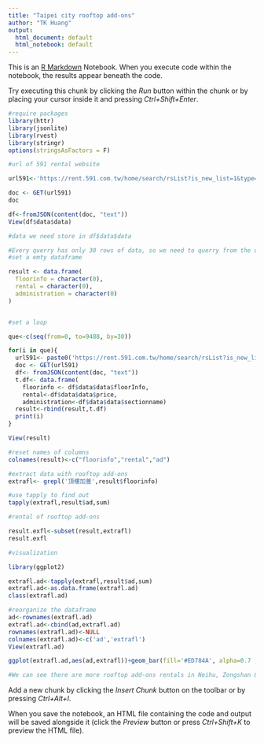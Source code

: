 ---
title: "Taipei city rooftop add-ons"
author: "TK Huang"
output:
  html_document: default
  html_notebook: default
---

This is an [R Markdown](http://rmarkdown.rstudio.com) Notebook. When you execute code within the notebook, the results appear beneath the code. 

Try executing this chunk by clicking the *Run* button within the chunk or by placing your cursor inside it and pressing *Ctrl+Shift+Enter*. 

```{r}

#require packages
library(httr)
library(jsonlite)
library(rvest)
library(stringr)
options(stringsAsFactors = F)

```

```{r}

#url of 591 rental website

url591<-'https://rent.591.com.tw/home/search/rsList?is_new_list=1&type=1&kind=0&searchtype=1&region=1&rentprice=0&pattern=0&area=0,0&firstRow=0&totalRows=9488'

doc <- GET(url591)
doc

df<-fromJSON(content(doc, "text"))
View(df$data$data)

#data we need store in df$data$data


```


```{r}
#Every querry has only 30 rows of data, so we need to querry from the url repeatedly 
#set a emty dataframe

result <- data.frame(
  floorinfo = character(0),
  rental = character(0),
  administration = character(0)
)


#set a loop

que<-c(seq(from=0, to=9488, by=30))

for(i in que){
  url591<- paste0('https://rent.591.com.tw/home/search/rsList?is_new_list=1&type=1&kind=0&searchtype=1&region=1&rentprice=0&pattern=0&area=0,0&firstRow=',i,'&totalRows=9510')
  doc <- GET(url591)
  df<- fromJSON(content(doc, "text"))
  t.df<- data.frame(
    floorinfo <- df$data$data$floorInfo,
    rental<-df$data$data$price,
    administration<-df$data$data$sectionname)
  result<-rbind(result,t.df)
  print(i)
}

View(result)


```

```{r}
#reset names of columns
colnames(result)<-c("floorinfo","rental","ad")

#extract data with rooftop add-ons
extrafl<- grepl('頂樓加蓋',result$floorinfo)

#use tapply to find out 
tapply(extrafl,result$ad,sum)

#rental of rooftop add-ons

result.exfl<-subset(result,extrafl)
result.exfl

```


```{r}
#visualization

library(ggplot2)

extrafl.ad<-tapply(extrafl,result$ad,sum)
extrafl.ad<-as.data.frame(extrafl.ad)
class(extrafl.ad)

#reorganize the dataframe
ad<-rownames(extrafl.ad)
extrafl.ad<-cbind(ad,extrafl.ad)
rownames(extrafl.ad)<-NULL
colnames(extrafl.ad)<-c('ad','extrafl')
View(extrafl.ad)

ggplot(extrafl.ad,aes(ad,extrafl))+geom_bar(fill='#ED784A', alpha=0.7 ,stat = 'identity')

#We can see there are more rooftop add-ons rentals in Neihu, Zongshan & Xinyi!


```



Add a new chunk by clicking the *Insert Chunk* button on the toolbar or by pressing *Ctrl+Alt+I*.

When you save the notebook, an HTML file containing the code and output will be saved alongside it (click the *Preview* button or press *Ctrl+Shift+K* to preview the HTML file).
